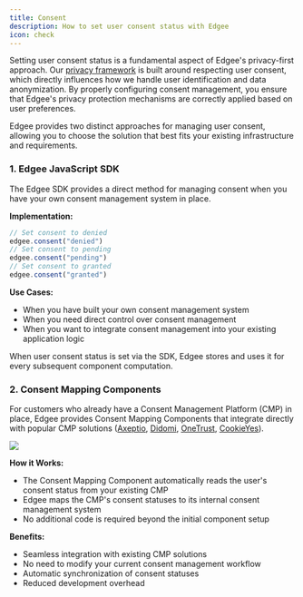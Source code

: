 ```yaml
---
title: Consent
description: How to set user consent status with Edgee
icon: check
---
```



<EdgeeSdk />

Setting user consent status is a fundamental aspect of Edgee's privacy-first approach. 
Our [privacy framework](/introduction/privacy) is built around respecting user consent, 
which directly influences how we handle user identification and data anonymization. 
By properly configuring consent management, you ensure that Edgee's privacy protection mechanisms are correctly applied based on user preferences.

Edgee provides two distinct approaches for managing user consent, allowing you to choose the solution that best fits your existing infrastructure and requirements.

### 1. Edgee JavaScript SDK

The Edgee SDK provides a direct method for managing consent when you have your own consent management system in place.

**Implementation:**
```javascript
// Set consent to denied
edgee.consent("denied")
// Set consent to pending
edgee.consent("pending")
// Set consent to granted
edgee.consent("granted")
```

**Use Cases:**
- When you have built your own consent management system
- When you need direct control over consent management
- When you want to integrate consent management into your existing application logic

<Note>When user consent status is set via the SDK, Edgee stores and uses it for every subsequent component computation.</Note>

### 2. Consent Mapping Components

For customers who already have a Consent Management Platform (CMP) in place, Edgee provides Consent Mapping Components that integrate directly with 
popular CMP solutions ([Axeptio](/components/consent-management/axeptio-consent-mapping),
[Didomi](/components/consent-management/didomi-consent-mapping),
[OneTrust](/components/consent-management/onetrust-consent-mapping),
[CookieYes](/components/consent-management/cookieyes-consent-mapping)).

<Frame>
  <img src="/images/consent-mapping-components.png"/>
</Frame>

**How it Works:**
- The Consent Mapping Component automatically reads the user's consent status from your existing CMP
- Edgee maps the CMP's consent statuses to its internal consent management system
- No additional code is required beyond the initial component setup

**Benefits:**
- Seamless integration with existing CMP solutions
- No need to modify your current consent management workflow
- Automatic synchronization of consent statuses
- Reduced development overhead


